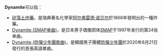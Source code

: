 {{NoteTA
|1=zh-hans:硝酸甘油炸药;zh-hant:矽藻土炸藥;
}}
'''Dynamite'''可以指：
* [[矽藻土炸藥|矽藻土炸藥]]，是瑞典著名化學家[[阿尔弗雷德·诺贝尔|阿尔弗雷德·诺贝尔]]於1866年發明出的一種炸藥。
* [[Dynamite_(SMAP单曲)|Dynamite (SMAP单曲)]]，是日本男子偶像团体[[SMAP|SMAP]]于1997年发行的第24张单曲。
* [[Dynamite_(防彈少年團歌曲)|Dynamite (防彈少年團歌曲)]]，是韓國男子團體[[防彈少年團|防彈少年團]]於2020年8月21日發行的首張英語單曲。
{{消歧义|cat=非中文名称消歧义}}